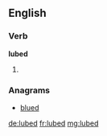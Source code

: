 ==English==

===Verb===
'''lubed'''

# {{past of|lube}}

===Anagrams===
* [[blued#English|blued]]

[[de:lubed]]
[[fr:lubed]]
[[mg:lubed]]